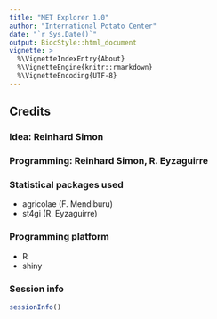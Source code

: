 ```yaml
---
title: "MET Explorer 1.0"
author: "International Potato Center"
date: "`r Sys.Date()`"
output: BiocStyle::html_document
vignette: >
  %\VignetteIndexEntry{About}
  %\VignetteEngine{knitr::rmarkdown}
  %\VignetteEncoding{UTF-8}
---
```


## Credits

### Idea: Reinhard Simon

### Programming: Reinhard Simon, R. Eyzaguirre

### Statistical packages used

- agricolae (F. Mendiburu)
- st4gi (R. Eyzaguirre)

### Programming platform
- R
- shiny

### Session info

```r
sessionInfo()
```


